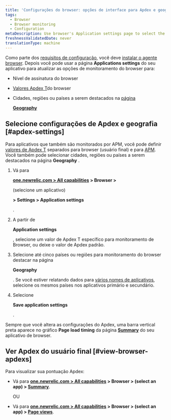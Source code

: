 ```yaml
---
title: 'Configurações do browser: opções de interface para Apdex e geografia'
tags:
  - Browser
  - Browser monitoring
  - Configuration
metaDescription: Use browser's Application settings page to select the end-user Apdex value and geographical locations.
freshnessValidatedDate: never
translationType: machine
---
```


Como parte dos <InlinePopover type="browser"/>[requisitos de configuração](/docs/browser/new-relic-browser/welcome-new-relic-browser/compatibility-requirements), você deve [instalar o agente browser](/docs/browser/new-relic-browser/installation/install-new-relic-browser-agent). Depois você pode usar a página <DoNotTranslate>**Applications settings**</DoNotTranslate> do seu aplicativo para atualizar as opções de monitoramento do browser para:

* Nível de assinatura do browser

* [Valores Apdex T](/docs/apm/new-relic-apm/apdex/apdex-measuring-user-satisfaction)do browser

* Cidades, regiões ou países a serem destacados na [página](/docs/browser/new-relic-browser/browser-pro-features/filterable-geography-webpage-metrics-location)

  <DoNotTranslate>[**Geography**](/docs/browser/new-relic-browser/browser-pro-features/filterable-geography-webpage-metrics-location)</DoNotTranslate>

## Selecione configurações de Apdex e geografia [#apdex-settings]

Para aplicativos que também são monitorados por APM, você pode definir [valores de Apdex T](/docs/apm/new-relic-apm/apdex/apdex-measuring-user-satisfaction) separados para browser (usuário final) e para [APM](/docs/apm/new-relic-apm/apdex/apdex-measure-user-satisfaction/#apm-apdex). Você também pode selecionar cidades, regiões ou países a serem destacados na página <DoNotTranslate>**Geography**</DoNotTranslate> .

1. Vá para

   <DoNotTranslate>**[one.newrelic.com > All capabilities](https://one.newrelic.com/all-capabilities) > Browser >**</DoNotTranslate>

   (selecione um aplicativo)

   <DoNotTranslate>**> Settings > Application settings**</DoNotTranslate>

   .

2. A partir de

   <DoNotTranslate>**Application settings**</DoNotTranslate>

   , selecione um valor de Apdex T específico para monitoramento de Browser, ou deixe o valor de Apdex padrão.

3. Selecione até cinco países ou regiões para monitoramento do browser destacar na página

   <DoNotTranslate>**Geography**</DoNotTranslate>

   . Se você estiver relatando dados para [vários nomes de aplicativos](/docs/agents/manage-apm-agents/app-naming/use-multiple-names-app), selecione os mesmos países nos aplicativos primário e secundário.

4. Selecione

   <DoNotTranslate>**Save application settings**</DoNotTranslate>

   .

Sempre que você altera as configurações do Apdex, uma barra vertical preta aparece no gráfico <DoNotTranslate>**Page load timing**</DoNotTranslate> da página <DoNotTranslate>**[Summary](/docs/browser/new-relic-browser/getting-started/browser-overview-website-performance-glance)**</DoNotTranslate> do seu aplicativo de browser.

## Ver Apdex do usuário final [#view-browser-apdexs]

Para visualizar sua pontuação Apdex:

* Vá para <DoNotTranslate>**[one.newrelic.com > All capabilities](https://one.newrelic.com/all-capabilities) > Browser > (select an app) > [Summary](/docs/browser/new-relic-browser/getting-started/browser-overview-website-performance-glance)**</DoNotTranslate>.

  OU

* Vá para <DoNotTranslate>**[one.newrelic.com > All capabilities](https://one.newrelic.com/all-capabilities) > Browser > (select an app) > [Page views](/docs/browser/new-relic-browser/additional-standard-features/page-views-understanding-your-sites-popularity)**</DoNotTranslate>.